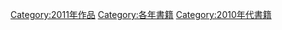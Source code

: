 {{Commonscat|2011 books}}

[[Category:2011年作品|Category:2011年作品]]
[[Category:各年書籍|Category:各年書籍]]
[[Category:2010年代書籍|Category:2010年代書籍]]